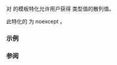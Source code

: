 {{cpp/title | hash&lt;small&gt;(std::stacktrace_entry)&lt;/small&gt;}}
{{cpp/utility/stacktrace_entry/navbar}}
{{ddcl | header=stacktrace | since=c++23 |
template&lt;&gt; struct hash&lt;std::stacktrace_entry&gt;;
}}

{{lc|std::hash}} 对 {{lc|std::stacktrace_entry}} 的模板特化允许用户获得 {{lc|std::stacktrace_entry}} 类型值的散列值。

此特化的 {{tt|operator()}} 为 noexcept 。

===示例===
{{example}}

===参阅===
{{dsc begin}}
{{dsc inc | cpp/utility/dsc hash}}
{{dsc inc | cpp/utility/basic_stacktrace/dsc hash}}
{{dsc end}}

{{langlinks|en|es|ja|ru}}